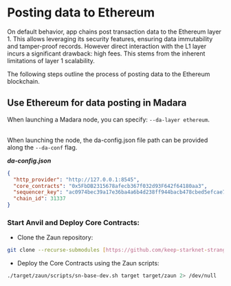 # Posting data to Ethereum
On default behavior, app chains post transaction data to the Ethereum layer 1. This allows leveraging its security features, ensuring data immutability and tamper-proof records.
However direct interaction with the L1 layer incurs a significant drawback: high fees. This stems from the inherent limitations of layer 1 scalability.

The following steps outline the process of posting data to the Ethereum blockchain.

## Use Ethereum for data posting in Madara

When launching a Madara node, you can specify: `--da-layer ethereum`.<br></br>

When launching the node, the da-config.json file path can be provided along the `--da-conf` flag.

_**da-config.json**_
```json
{
  "http_provider": "http://127.0.0.1:8545",
  "core_contracts": "0x5FbDB2315678afecb367f032d93F642f64180aa3",
  "sequencer_key": "ac0974bec39a17e36ba4a6b4d238ff944bacb478cbed5efcae784d7bf4f2ff80",
  "chain_id": 31337
}
```

### Start Anvil and Deploy Core Contracts:
- Clone the Zaun repository:
```bash
git clone --recurse-submodules [https://github.com/keep-starknet-strange/zaun.git](https://github.com/keep-starknet-strange/zaun.git) target/zaun 2> /dev/null
```
- Deploy the Core Contracts using the Zaun scripts:
``` bash
./target/zaun/scripts/sn-base-dev.sh target target/zaun 2> /dev/null
```